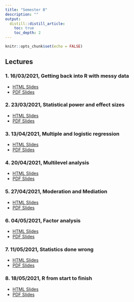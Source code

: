 ```yaml
---
title: "Semester B"
description: ""
output: 
  distill::distill_article:
    toc: true
    toc_depth: 2
---
```


```r
knitr::opts_chunk$set(echo = FALSE)
```

## Lectures

### 1. 16/03/2021, Getting back into R with messy data

- [HTML Slides](slides/Week-23-messy-data.html)
- [PDF Slides](slides/B-1-messy-data.pdf)

### 2. 23/03/2021, Statistical power and effect sizes
- [HTML Slides](slides/2-Power-and-Effect-Sizes.html)
- [PDF Slides](slides/2-Power-and-Effect-Sizes.pdf)

### 3. 13/04/2021, Multiple and logistic regression
- [HTML Slides](slides/3-generalized-linear-models.html)
- [PDF Slides](slides/3-generalized-linear-models.pdf)

### 4. 20/04/2021, Multilevel analysis
- [HTML Slides](slides/4-multilevel-modelling.html)
- [PDF Slides](slides/4-multilevel-modelling.pdf)

### 5. 27/04/2021, Moderation and Mediation
- [HTML Slides](slides/5-Moderation-Mediation.html)
- [PDF Slides](slides/5-Moderation-Mediation.pdf)

### 6. 04/05/2021, Factor analysis
- [HTML Slides](slides/6-Factor-Analysis.html)
- [PDF Slides](slides/6-Factor-Analysis.pdf)

### 7. 11/05/2021, Statistics done wrong
- [HTML Slides](slides/7-stats-done-wrong.html)
- [PDF Slides](slides/7-stats-done-wrong.pdf)

### 8. 18/05/2021, R from start to finish
- [HTML Slides](slides/8-R-from-start-to-finish.html)
- [PDF Slides](slides/8-R-from-start-to-finish.pdf)
